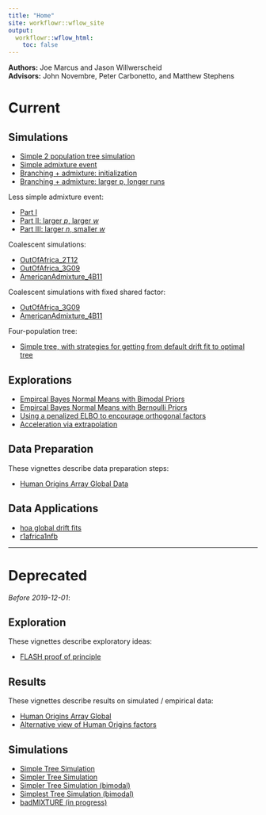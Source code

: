 ```yaml
---
title: "Home"
site: workflowr::wflow_site
output:
  workflowr::wflow_html:
    toc: false
---
```


**Authors:** Joe Marcus and Jason Willwerscheid   
**Advisors:** John Novembre, Peter Carbonetto, and Matthew Stephens

# Current

## Simulations

* [Simple 2 population tree simulation](simple_2pop_tree_simulation_bimodal.html)
* [Simple admixture event](admix_sim1.html)
* [Branching + admixture: initialization](admix_sim4.html)
* [Branching + admixture: larger p, longer runs](admix_sim5.html)

Less simple admixture event:

* [Part I](admix_sim_full.html)
* [Part II: larger $p$, larger $w$](admix_sim_full2.html)
* [Part III: larger $n$, smaller $w$](admix_sim_full3.html)

Coalescent simulations:

* [OutOfAfrica_2T12](OutOfAfrica_2T12.html)  
* [OutOfAfrica_3G09](OutOfAfrica_3G09.html)
* [AmericanAdmixture_4B11](AmericanAdmixture_4B11.html)

Coalescent simulations with fixed shared factor:

* [OutOfAfrica_3G09](OutOfAfrica_3G09_fix.html)
* [AmericanAdmixture_4B11](AmericanAdmixture_4B11_fix.html)

Four-population tree:

* [Simple tree, with strategies for getting from default drift fit to optimal tree](tree_adjust.html)

## Explorations

* [Empircal Bayes Normal Means with Bimodal Priors](ebnm_bimodal.html)
* [Empircal Bayes Normal Means with Bernoulli Priors](ebnm_bern.html)
* [Using a penalized ELBO to encourage orthogonal factors](ortho_2pop_admix.html)
* [Acceleration via extrapolation](extrapolate.html)

## Data Preparation

These vignettes describe data preparation steps:

* [Human Origins Array Global Data](data_hoa_global.html) 

## Data Applications

* [hoa global drift fits](hoa_global_drift_bimodal.html) 
* [r1africa1nfb](r1africa1nfb.html)

---

# Deprecated

*Before 2019-12-01*:

## Exploration

These vignettes describe exploratory ideas:

* [FLASH proof of principle](flash.html)

## Results

These vignettes describe results on simulated / empirical data:

* [Human Origins Array Global](hoa_global.html)  
* [Alternative view of Human Origins factors](hoa_global_alt.html)

## Simulations

* [Simple Tree Simulation](simple_tree_simulation.html)
* [Simpler Tree Simulation](simpler_tree_simulation.html)
* [Simpler Tree Simulation (bimodal)](simpler_tree_simulation_bimodal.html)
* [Simplest Tree Simulation (bimodal)](simplest_tree_simulation_bimodal.html)
* [badMIXTURE (in progress)](badmixture.html)
